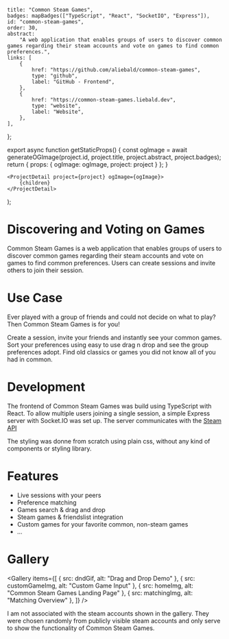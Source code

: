 	title: "Common Steam Games",
	badges: mapBadges(["TypeScript", "React", "SocketIO", "Express"]),
	id: "common-steam-games",
	order: 30,
	abstract:
		"A web application that enables groups of users to discover common games regarding their steam accounts and vote on games to find common preferences.",
	links: [
		{
			href: "https://github.com/aliebald/common-steam-games",
			type: "github",
			label: "GitHub - Frontend",
		},
		{
			href: "https://common-steam-games.liebald.dev",
			type: "website",
			label: "Website",
		},
	],
};



export async function getStaticProps() {
	const ogImage = await generateOGImage(project.id, project.title, project.abstract, project.badges);
	return { props: { ogImage: ogImage, project: project } };
}

	<ProjectDetail project={project} ogImage={ogImage}>
		{children}
	</ProjectDetail>
);

<UnderConstruction />

# Discovering and Voting on Games

Common Steam Games is a web application that enables groups of users to discover common games regarding their steam
accounts and vote on games to find common preferences. Users can create sessions and invite others to join their session.

# Use Case

Ever played with a group of friends and could not decide on what to play? Then Common Steam Games is for you!

Create a session, invite your friends and instantly see your common games. Sort your preferences using
easy to use drag n drop and see the group preferences adopt. Find old classics or games you did not know
all of you had in common.

# Development

The frontend of Common Steam Games was build using TypeScript with React. To allow multiple users joining a single
session, a simple Express server with Socket.IO was set up. The server communicates with the
[Steam API](https://steamcommunity.com/dev)

The styling was donne from scratch using plain css, without any kind of components or styling library.

# Features

-   Live sessions with your peers
-   Preference matching
-   Games search &amp; drag and drop
-   Steam games &amp; friendslist integration
-   Custom games for your favorite common, non-steam games
-   <em>...</em>

# Gallery

<Gallery
	items={[
		{ src: dndGif, alt: "Drag and Drop Demo" },
		{ src: customGameImg, alt: "Custom Game Input" },
		{ src: homeImg, alt: "Common Steam Games Landing Page" },
		{ src: matchingImg, alt: "Matching Overview" },
	]}
/>

<Text size="xs" color="dimmed">
	I am not associated with the steam accounts shown in the gallery. They were chosen randomly from publicly visible
	steam accounts and only serve to show the functionality of Common Steam Games.
</Text>
